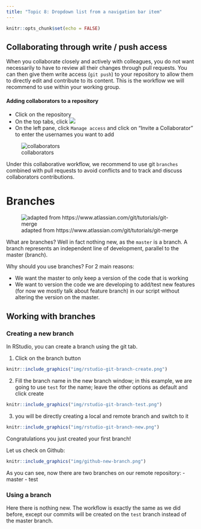 ```yaml
---
title: "Topic 8: Dropdown list from a navigation bar item"
---
```


```r
knitr::opts_chunk$set(echo = FALSE)
```

## Collaborating through write / push access

When you collaborate closely and actively with colleagues, you do not want necessarily to have to review all their changes through pull requests. You can then give them write access (`git push`) to your repository to allow them to directly edit and contribute to its content. This is the workflow we will recommend to use within your working group.

#### Adding collaborators to a repository 

* Click on the repository
* On the top tabs, click ![](img/github-repo-settings.png)
* On the left pane, click `Manage access` and click on "Invite a Collaborator" to enter the usernames you want to add

![collaborators](img/github-collaborators.png) 

Under this collaborative workflow, we recommend to use git `branches` combined with pull requests to avoid conflicts and to track and discuss collaborators contributions.

# Branches

![adapted from https://www.atlassian.com/git/tutorials/git-merge](img/atlassian_branches_sketch.png)

What are branches?  Well in fact nothing new, as the `master` is a branch. A branch represents an independent line of development, parallel to the master (branch). 

Why should you use branches? For 2 main reasons:

* We want the master to only keep a version of the code that is working
* We want to version the code we are developing to add/test new features (for now we mostly talk about feature branch) in our script without altering the version on the master.

## Working with branches

### Creating a new branch

In RStudio, you can create a branch using the git tab. 

1. Click on the branch button

```r
knitr::include_graphics("img/rstudio-git-branch-create.png")
```

2. Fill the branch name in the new branch window; in this example, we are going to use `test` for the name; leave the other options as default and click create 

```r
knitr::include_graphics("img/rstudio-git-branch-test.png")
```

3. you will be directly creating a local and remote branch and switch to it

```r
knitr::include_graphics("img/rstudio-git-branch-new.png")
```

Congratulations you just created your first branch! 

Let us check on Github:

```r
knitr::include_graphics("img/github-new-branch.png")
```

As you can see, now there are two branches on our remote repository: 
- master
- test

### Using a branch

Here there is nothing new. The workflow is exactly the same as we did before, except our commits will be created on the `test` branch instead of the master branch.